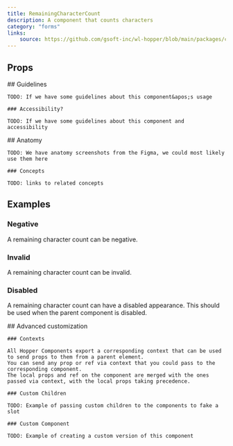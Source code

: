```yaml
---
title: RemainingCharacterCount
description: A component that counts characters
category: "forms"
links:
    source: https://github.com/gsoft-inc/wl-hopper/blob/main/packages/components/src/inputs/src/RemainingCharacterCount.tsx
---
```

<Example src="inputs/docs/remainingCharacterCount/preview" isOpen />

## Props

<PropTable component="RemainingCharacterCount" />

<FeatureFlag flag="next">
    ## Guidelines

    TODO: If we have some guidelines about this component&apos;s usage

    ### Accessibility?

    TODO: If we have some guidelines about this component and accessibility
</FeatureFlag>

<FeatureFlag flag="rc">
    ## Anatomy

    TODO: We have anatomy screenshots from the Figma, we could most likely use them here

    ### Concepts

    TODO: links to related concepts
</FeatureFlag>

## Examples

### Negative

A remaining character count can be negative.

<Example src="inputs/docs/remainingCharacterCount/negative"/>

### Invalid

A remaining character count can be invalid.

<Example src="inputs/docs/remainingCharacterCount/invalid"/>

### Disabled

A remaining character count can have a disabled appearance. This should be used when the parent component is disabled.

<Example src="inputs/docs/remainingCharacterCount/disabled"/>

<FeatureFlag flag="next">
    ## Advanced customization

    ### Contexts

    All Hopper Components export a corresponding context that can be used to send props to them from a parent element.
    You can send any prop or ref via context that you could pass to the corresponding component.
    The local props and ref on the component are merged with the ones passed via context, with the local props taking precedence.

    ### Custom Children

    TODO: Example of passing custom children to the components to fake a slot

    ### Custom Component

    TODO: Example of creating a custom version of this component
</FeatureFlag>
